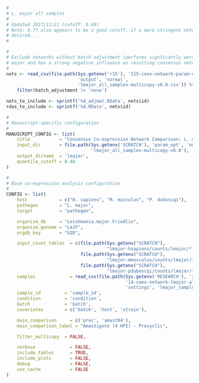 ```r
#
# L. major all samples
#
# Updated 2017/11/21 (cutoff: 0.48)
# Note: 0.77 also appears to be a good cutoff, if a more stringent network is
# desired...
#

#
# Exclude networks without batch adjustment (performs signficantly worse for L.
# major and has a strong negative influence on resulting consensus network
#
nets <- read_csv(file.path(Sys.getenv('r15'), '115-coex-network-param-opt-v6',
                           'output', 'normal',
                           'lmajor_all_samples-multicopy-v6.0.csv')) %>%
    filter(batch_adjustment != 'none')

nets_to_include <- sprintf('%d_adjmat.RData', nets$id)
rdas_to_include <- sprintf('%d.RData', nets$id)

#
# Manuscript-specific configuration
#
MANUSCRIPT_CONFIG <- list(
    title           = "Consensus Co-expression Network Comparison: L. major (All samples)", 
    input_dir       = file.path(Sys.getenv('SCRATCH'), 'param_opt', 'normal',
                                'lmajor_all_samples-multicopy-v6.0'),
    output_dirname  = 'lmajor',
    quantile_cutoff = 0.48
)

#
# Base co-expression analysis configuration
#
CONFIG <- list(
    host            = c("H. sapiens", "M. musculus", "P. duboscqi"),
    pathogen        = "L. major",
    target          = "pathogen",

    organism_db     = "Leishmania.major.Friedlin",
    organism_genome = "LmJF",
    orgdb_key       = "GID",

    input_count_tables  = c(file.path(Sys.getenv("SCRATCH"),
                                      "lmajor-hsapiens/counts/lmajor/*.count"),
                            file.path(Sys.getenv("SCRATCH"),
                                      "lmajor-mmusculus/counts/lmajor/*.count"),
                            file.path(Sys.getenv("SCRATCH"),
                                      "lmajor-pduboscqi/counts/lmajor/*.count")),
    samples             = read_csv(file.path(Sys.getenv('RESEARCH'), '2015',
                                             '14-coex-network-lmajor-all-samples',
                                             'settings', 'lmajor_samples.csv')),
    sample_id         = 'sample_id',
    condition         = 'condition',
    batch             = 'batch',
    covariates        = c('batch', 'host', 'strain'),

    main_comparison     = c('proc', 'amast04'),
    main_comparison_label = "Amastigote (4 HPI) - Procyclic",

    filter_multicopy  = FALSE,

    verbose             = FALSE,
    include_tables      = TRUE,
    include_plots       = FALSE,
    debug               = FALSE,
    use_cache           = FALSE
)
```
